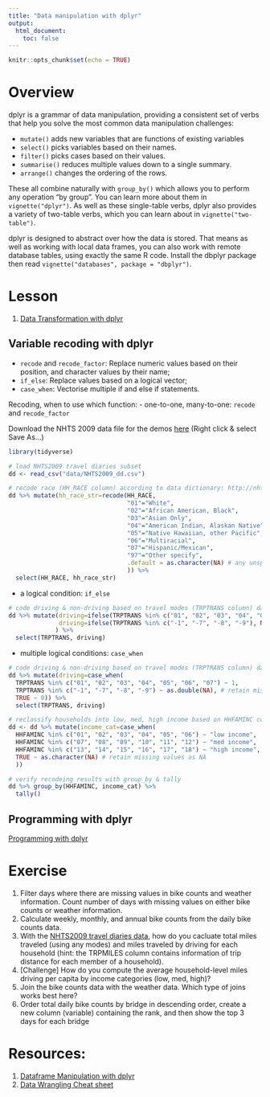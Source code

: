 ```yaml
---
title: "Data manipulation with dplyr"
output: 
  html_document:
    toc: false
---
```


```r
knitr::opts_chunk$set(echo = TRUE)
```

# Overview

dplyr is a grammar of data manipulation, providing a consistent set of verbs that help you solve the most common data manipulation challenges:

- `mutate()` adds new variables that are functions of existing variables
- `select()` picks variables based on their names.
- `filter()` picks cases based on their values.
- `summarise()` reduces multiple values down to a single summary.
- `arrange()` changes the ordering of the rows.

These all combine naturally with `group_by()` which allows you to perform any operation "by group". You can learn more about them in `vignette("dplyr")`. As well as these single-table verbs, dplyr also provides a variety of two-table verbs, which you can learn about in `vignette("two-table")`.

dplyr is designed to abstract over how the data is stored. That means as well as working with local data frames, you can also work with remote database tables, using exactly the same R code. Install the dbplyr package then read `vignette("databases", package = "dbplyr")`.

# Lesson
1. [Data Transformation with dplyr](http://cities.github.io/datascience/data-manipulation-with-dplyr.html)

## Variable recoding with dplyr
- `recode` and `recode_factor`: Replace numeric values based on their position, and character values by their name;
- `if_else`: Replace values based on a logical vector;
- `case_when`: Vectorise multiple if and else if statements.

Recoding, when to use which function:
- one-to-one, many-to-one: `recode` and `recode_factor`

Download the NHTS 2009 data file for the demos [here](https://raw.githubusercontent.com/cities/datascience2018/master/data/NHTS2009_dd.csv) (Right click & select Save As...)

```r
library(tidyverse)

# load NHTS2009 travel diaries subset
dd <- read_csv("data/NHTS2009_dd.csv")

# recode race (HH_RACE column) according to data dictionary: http://nhts.ornl.gov/tables09/CodebookPage.aspx?id=951
dd %>% mutate(hh_race_str=recode(HH_RACE, 
                                 "01"="White",
                                 "02"="African American, Black",
                                 "03"="Asian Only",
                                 "04"="American Indian, Alaskan Native",
                                 "05"="Native Hawaiian, other Pacific",
                                 "06"="Multiracial",
                                 "07"="Hispanic/Mexican",
                                 "97"="Other specify",
                                 .default = as.character(NA) # any unspecified values would be assgined NA
                                 )) %>% 
  select(HH_RACE, hh_race_str)
```

- a logical condition: `if_else`
```r
# code driving & non-driving based on travel modes (TRPTRANS column) data dictionary: http://nhts.ornl.gov/tables09/CodebookPage.aspx?id=1084
dd %>% mutate(driving=ifelse(TRPTRANS %in% c("01", "02", "03", "04", "05", "06", "07"), 1, 0),
              driving=ifelse(TRPTRANS %in% c("-1", "-7", "-8", "-9"), NA, driving) # retain missing values as NA
             ) %>% 
  select(TRPTRANS, driving)
```

- multiple logical conditions: `case_when`
```r
# code driving & non-driving based on travel modes (TRPTRANS column) data dictionary: http://nhts.ornl.gov/tables09/CodebookPage.aspx?id=1084 use case_when
dd %>% mutate(driving=case_when(
  TRPTRANS %in% c("01", "02", "03", "04", "05", "06", "07") ~ 1, 
  TRPTRANS %in% c("-1", "-7", "-8", "-9") ~ as.double(NA), # retain missing values as NA
  TRUE ~ 0)) %>% 
  select(TRPTRANS, driving)

# reclassify households into low, med, high income based on HHFAMINC column data dictionary: http://nhts.ornl.gov/tables09/CodebookPage.aspx?id=949 with brackets [0, 30000, 6000]
dd <- dd %>% mutate(income_cat=case_when(
  HHFAMINC %in% c("01", "02", "03", "04", "05", "06") ~ "low income",
  HHFAMINC %in% c("07", "08", "09", "10", "11", "12") ~ "med income",
  HHFAMINC %in% c("13", "14", "15", "16", "17", "18") ~ "high income",
  TRUE ~ as.character(NA) # retain missing values as NA
  ))

# verify recodeing results with group_by & tally
dd %>% group_by(HHFAMINC, income_cat) %>% 
  tally()
```

## Programming with dplyr

[Programming with dplyr](http://dplyr.tidyverse.org/articles/programming.html)

# Exercise
1. Filter days where there are missing values in bike counts and weather information. Count number of days with missing values on either bike counts or weather information.
1. Calculate weekly, monthly, and annual bike counts from the daily bike counts data.
1. With the [NHTS2009 travel diaries data](https://raw.githubusercontent.com/cities/datascience2018/master/data/NHTS2009_dd.csv), how do you cacluate total miles traveled (using any modes) and miles traveled by driving for each household (hint: the TRPMILES column contains information of trip distance for each member of a household).
1. [Challenge] How do you compute the average household-level miles driving per capita by income categories (low, med, high)?
1. Join the bike counts data with the weather data. Which type of joins works best here?
1. Order total daily bike counts by bridge in descending order, create a new column (variable) containing the rank, and then show the top 3 days for each bridge

# Resources:
1. [Dataframe Manipulation with dplyr](http://swcarpentry.github.io/r-novice-gapminder/13-dplyr/)
1. [Data Wrangling Cheat sheet](https://www.rstudio.com/wp-content/uploads/2015/02/data-wrangling-cheatsheet.pdf)
